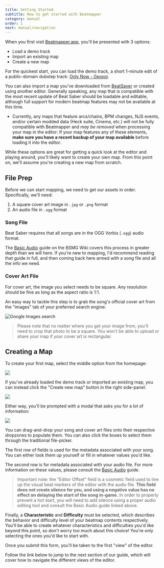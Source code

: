 ```yaml
---
title: Getting Started
subtitle: How to get started with Beatmapper
category: manual
order: 1
next: manual/navigation
---
```


When you first visit [Beatmapper.app](https://beatmapper.app), you'll be presented with 3 options:

- Load a demo track
- Import an existing map
- Create a new map

For the quickest start, you can load the demo track, a short 1-minute edit of a public-domain dubstep track: [Only Now - Geoxor](https://soundcloud.com/geoxor/only-now). 

You can also import a map you've downloaded from [BeatSaver](https://beatsaver.com/) or created using another editor. 
Generally speaking, any map that is compatible with the most recent update of Beat Saber should be loadable and editable, 
although full support for modern beatmap features may not be available at this time.

- Currently, any maps that feature arcs/chains, BPM changes, NJS events, and/or certain modded data (Heck suite, Cinema, etc.) 
  will not be fully compatible with Beatmapper and *may be removed* when processing your map in the editor:
  If your map features any of these elements, **make sure you have a recent backup of your map available** before loading it into the editor.

While these options are great for getting a quick look at the editor and playing around, you'll likely want to create your own map. 
From this point on, we'll assume you're creating a new map from scratch.

## File Prep

Before we can start mapping, we need to get our assets in order. Specifically, we'll need:

1. A square cover art image in `.jpg` or `.png` format
2. An audio file in `.ogg` format

### Song File

Beat Saber requires that all songs are in the OGG Vorbis (`.ogg`) audio format.

The [Basic Audio](https://bsmg.wiki/mapping/basic-audio) guide on the BSMG Wiki covers this process in greater depth than we will here. 
If you're new to mapping, I'd recommend reading that guide in full, and then coming back here armed with a song file and all the info we need.

### Cover Art File

For cover art, the image you select needs to be square. Any resolution should be fine as long as the aspect ratio is 1:1.

An easy way to tackle this step is to grab the song's official cover art from the "images" tab of your preferred search engine:

![Google Images search](../../../media/images/google-image-search.png)

> Please note that no matter where you get your image from, you'll need to crop that photo to be a square. You won't be able to upload or share your map if your cover art is rectangular.

## Creating a Map

To create your first map, select the middle option from the homepage:

![](../../../media/images/homepage-options.png)

If you've already loaded the demo track or imported an existing map, you can instead click the "Create new map" button in the right side-panel:

![](../../../media/images/song-table-options.png)

Either way, you'll be prompted with a modal that asks you for a lot of information:

![](../../../media/images/create-map-dialog.png)

You can drag-and-drop your song and cover art files onto their respective dropzones to populate them. You can also click the boxes to select them through the traditional file-picker.

The first row of fields is used for the metadata associated with your song. You can either look them up yourself or fill in whatever values you'd like.

The second row is for metadata associated with your audio file. For more information on these values, please consult the [Basic Audio](https://bsmg.wiki/mapping/basic-audio) guide.

> Important note: the "Editor Offset" field is a cosmetic field used to line up the visual beat markers of the editor with the audio file. 
> **This field does not create silence for you, and using a negative value has no effect on delaying the start of the song in-game.**
> In order to properly prevent a hot start, you will need to add silence using a proper audio editing tool and consult the Basic Audio guide linked above.

Finally, a **Characteristic** and **Difficulty** must be selected, which describes the behavior and difficulty level of your beatmap contents respectively. 
You'll be able to create whatever characteristics and difficulties you'd like beyond this point, so don't worry too much about this choice! 
You're only selecting the ones you'd like to start with.

Once you submit this form, you'll be taken to the first "view" of the editor.

Follow the link below to jump to the next section of our guide, which will cover how to navigate the different views of the editor.
